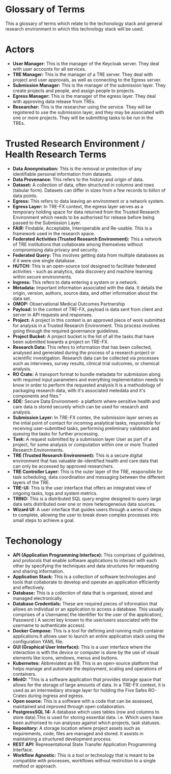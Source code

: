 # Glossary of Terms

This a glossary of terms which relate to the techonology stack and general research environment in which this technology stack will be used. 

# Actors
- **User Manager:** This is the manager of the Keycloak server. They deal with user accounts for all services.
- **TRE Manager:** This is the manager of a TRE server. They deal with project and user approvals, as well as connecting to the Egress server.
- **Submission Manager:** This is the manager of the submission layer. They create projects and people, and assign people to projects.
- **Egress Manager:** This is the manager of the egress layer. They deal with approving data release from TREs.
- **Researcher:** This is the researcher using the service. They will be registered to use the submission layer, and they may be associated with one or more projects. They will be submitting tasks to be run in the TREs.

# Trusted Research Environment / Health Research Terms
- **Data Anonymisation:** This is the removal or protection of any identifiable personal information from datasets.
- **Data Provenance:** This refers to the history and origin of data.
- **Dataset:** A collection of data, often structured in columns and rows (tabular form). Datasets can differ in sizes from a few records to billon of data points.
- **Egress:** This refers to data leaving an environment or a network system.
- **Egress Layer:** In TRE-FX context, the egress layer serves as a temporary holding space for data returned from the Trusted Research Environment which needs to be authorised for release before being passed to the Submission Layer.
- **FAIR:** Findable, Acceptable, Interoperable and Re-usable. This is a framework used in the research space.
- **Federated Activities (Trusted Research Environment):** This a network of TRE institutions that collaborate among themselves without compromising data privacy and security.
- **Federated Query:** This involves getting data from multiple databases as if it were one single database.
- **HUTCH:** This is an open-source tool designed to facilitate federated activities - such as analytics, data discovery and machine learning within secure environments.
- **Ingress:** This refers to data entering a system or a network. 
- **Metadata:** Important information associated with the data. It details the origin, version, authors, source data, and other information about the data set.
- **OMOP:** Observational Medical Outcomes Partnership
- **Payload:** In the context of TRE-FX, payload is data sent from client and server in API requests and responses.
- **Project:** A project in this context is an approved piece of work submitted for analysis in a Trusted Research Environment. This process involves going through the required governance guidelines.
- **Project Bucket:** A project bucket is the list of all the tasks that have been submitted towards a project on TRE-FX.
- **Research Data:** This refers to information that has been collected, analysed and generated during the process of a research project or scientific investigation. Research data can be collected via processes such as interviews, survey results, clinical trial outcomes, or chemical analysis.
- **RO Crate:** A transport format to bundle metadata for submission along with required input parameters and everything implementation needs to know in order to perform the requested analysis
It is a methodology of packaging research data, with it's associated metedata and it's components and files."
- **SDE:** Secure Data Environment- a platform where sensitive health and care data is stored securely which can be used for research and analysis.
- **Submission Layer:** In TRE-FX contex, the submission layer serves as the intial point of contact for incoming analytical tasks, responsible for receiving user-submitted tasks, performing preliminary validation and queuing the tasks for further processing.
- **Task:** A request submitted by a submission layer User as part of a project, for some analysis or computation within one or more Trusted Research Environments.
- **TRE (Trusted Research Environment):** This is a secure digital environment that has valuable de-identified health and care data that can only be accessed by approved researchers.
- **TRE Controller Layer:** This is the outer layer of the TRE, responsible for task scheduling, data coordination and messaging between the different layers of the TRE.
- **TRE-UI:** This is the user interface that offers an integrated view of ongoing tasks, logs and system metrics.
- **TRINO:** This is a distributed SQL query engine designed to query large data sets distributed over one or more heterogeneous data sources.
- **Wizard UI:** A user interface that guides users through a series of steps to complete, allowing the user to break down complex processes into small steps to achieve a goal.

# Techonology
- **API (Application Programming Interface):** This comprises of guidelines, and protocols that enable software applications to interact with each other by specifying the techniques and data structures for requesting and sharing information.
- **Application Stack:** This is a collection of software technologies and tools that collaborate to develop and operate an application efficiently and effectively.
- **Database:** This is a collection of data that is organised, stored and managed electronically.
- **Database Credentials:** These are required pieces of information that allows an individual or an application to access a database. This usually comprises of a Username( the identifier for the user of the application), Password ( A secret key known to the user/users associated with the username to authenticate access).
- **Docker Compose:** This is a tool for defining and running multi container applications.It allows user to launch an entire application stack using the configuration YAML file.
- **GUI (Graphical User Interface):** This is a user interface where the interaction is with the device or computer is done by the use of visual elements like icons, windows, menus and buttons.
- **Kubernetes:** Abbreviated as K8. This is an open-source platform that helps manage and automate the deployment, scaling and operations of containers.
- **MinIO:** "This is a software application that provides storage space that allows for the storage of large amounts of data.
In a TRE-FX context, it is used as an intermediary storage layer for holding the Five Safes RO-Crates during ingress and egress.
- **Open source:** This is a software with a code that can be assessed, maintained and improved through open collaboration.
- **PostgressSQL 14:** A database which uses tables (row and columns to store data).This is used for storing essential data. i.e. Which users have been authorised to run analyses against which projects, task statuses.
- **Repository:** A storage location where project assets such as requirements, code, files are managed and stored. It assists in maintaining a structured development process.
- **REST API:** Representational State Transfer Application Programming Interface.
- **Workflow Agnostic:** This is a tool or technology that is meant to be compatible with processes, workflows without restriction to a single method or approach.

